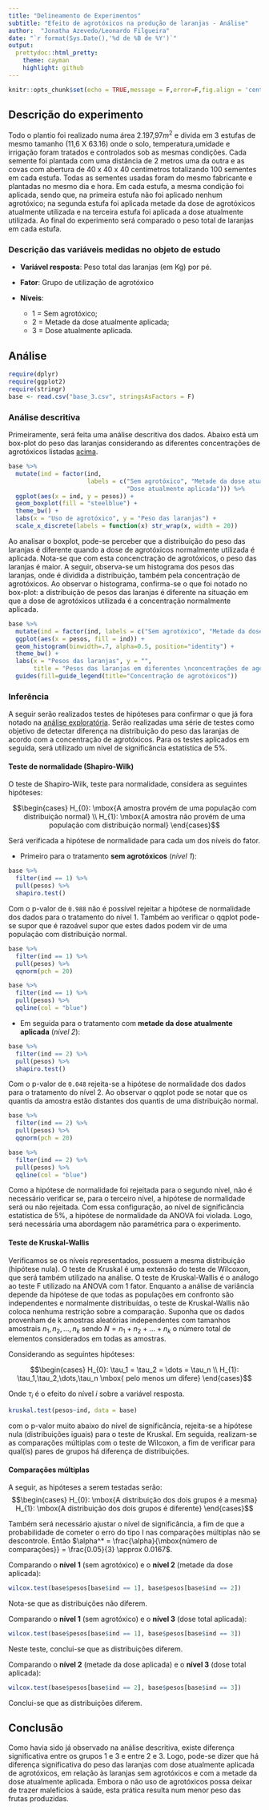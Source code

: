 ```yaml
---
title: "Delineamento de Experimentos"
subtitle: "Efeito de agrotóxicos na produção de laranjas - Análise"
author:  "Jonatha Azevedo/Leonardo Filgueira"
date: "`r format(Sys.Date(),'%d de %B de %Y')`"
output:
  prettydoc::html_pretty:
    theme: cayman
    highlight: github
---
```



```r
knitr::opts_chunk$set(echo = TRUE,message = F,error=F,fig.align = 'center')
```

## Descrição do experimento 

Todo o plantio foi realizado numa área 2.197,97$m^{2}$ e divida em 3 estufas de mesmo tamanho (11,6 X 63.16) onde o solo, temperatura,umidade e irrigação foram tratados e controlados sob as mesmas condições. Cada semente foi plantada com uma distância de 2 metros uma da outra e as covas com abertura de 40 x 40 x 40 centímetros totalizando 100 sementes em cada estufa. Todas as sementes usadas foram do mesmo fabricante e plantadas no mesmo dia e hora. Em cada estufa, a mesma condição foi aplicada, sendo que, na primeira estufa não foi aplicado nenhum agrotóxico; na segunda estufa foi aplicada metade da dose de agrotóxicos atualmente utilizada e na terceira estufa foi aplicada a dose atualmente utilizada. Ao final do experimento será comparado o peso total de laranjas em cada estufa.

### Descrição das variáveis medidas no objeto de estudo {#desc}

- **Variável resposta**: Peso total das laranjas (em Kg) por pé.

- **Fator**: Grupo de utilização de agrotóxico

- **Níveis**: 

    - 1 = Sem agrotóxico;
    - 2 = Metade da dose atualmente aplicada;
    - 3 = Dose atualmente aplicada.


## Análise

```r
require(dplyr)
require(ggplot2)
require(stringr)
base <- read.csv("base_3.csv", stringsAsFactors = F)

```

### Análise descritiva {#expl}

Primeiramente, será feita uma análise descritiva dos dados. Abaixo está um box-plot do peso das laranjas considerando as diferentes concentrações de agrotóxicos listadas [acima](#desc).

```r
base %>% 
  mutate(ind = factor(ind, 
                      labels = c("Sem agrotóxico", "Metade da dose atualmente aplicada",
                                 "Dose atualmente aplicada"))) %>% 
  ggplot(aes(x = ind, y = pesos)) + 
  geom_boxplot(fill = "steelblue") + 
  theme_bw() + 
  labs(x = "Uso de agrotóxico", y = "Peso das laranjas") + 
  scale_x_discrete(labels = function(x) str_wrap(x, width = 20))
```

Ao analisar o boxplot, pode-se perceber que a distribuição do peso das laranjas é diferente quando a dose de agrotóxicos normalmente utilizada é aplicada. Nota-se que com esta concenctração de agrotóxicos, o peso das laranjas é maior. A seguir, observa-se um histograma dos pesos das laranjas, onde é dividida a distribuição, também pela concentração de agrotóxicos. Ao observar o histograma, confirma-se o que foi notado no box-plot: a distribuição de pesos das laranjas é diferente na situação em que a dose de agrotóxicos utilizada é a concentração normalmente aplicada.

```r
base %>% 
  mutate(ind = factor(ind, labels = c("Sem agrotóxico", "Metade da dose atualmente aplicada", "Dose atualmente aplicada"))) %>% 
  ggplot(aes(x = pesos, fill = ind)) + 
  geom_histogram(binwidth=.7, alpha=0.5, position="identity") + 
  theme_bw() + 
  labs(x = "Pesos das laranjas", y = "",
       title = "Pesos das laranjas em diferentes \nconcentrações de agortóxicos") + 
  guides(fill=guide_legend(title="Concentração de agrotóxicos"))
```

### Inferência

A seguir serão realizados testes de hipóteses para confirmar o que já fora notado na [análise exploratória](#expl). Serão realizadas uma série de testes como objetivo de detectar diferença na distribuição do peso das laranjas de acordo com a concentração de agrotóxicos. Para os testes aplicados em seguida, será utilizado um nível de significância estatística de 5%.

#### Teste de normalidade (Shapiro-Wilk)

O teste de Shapiro-Wilk, teste para normalidade, considera as seguintes hipóteses: 

 $$\begin{cases}
 H_{0}: \mbox{A amostra provém de uma população com distribuição normal} \\ 
  H_{1}: \mbox{A amostra não provém de uma população com distribuição normal} 
\end{cases}$$

Será verificada a hipótese de normalidade para cada um dos níveis do fator.

- Primeiro para o tratamento **sem agrotóxicos** (*nível 1*): 

```r
base %>% 
  filter(ind == 1) %>% 
  pull(pesos) %>% 
  shapiro.test()
```

Com o p-valor de `0.988` não é possível rejeitar a hipótese de normalidade dos dados para o tratamento do nível 1. Também ao verificar o qqplot pode-se supor que é razoável supor que estes dados podem vir de uma população com distribuição normal.

```r
base %>% 
  filter(ind == 1) %>% 
  pull(pesos) %>% 
  qqnorm(pch = 20) 

base %>% 
  filter(ind == 1) %>% 
  pull(pesos) %>% 
  qqline(col = "blue")
```

- Em seguida para o tratamento com **metade da dose atualmente aplicada** (*nível 2*):

```r
base %>% 
  filter(ind == 2) %>% 
  pull(pesos) %>% 
  shapiro.test()
```

Com o p-valor de `0.048` rejeita-se a hipótese de normalidade dos dados para o tratamento do nível 2. Ao observar o qqplot pode se notar que os quantis da amostra estão distantes dos quantis de uma distribuição normal.

```r
base %>% 
  filter(ind == 2) %>% 
  pull(pesos) %>% 
  qqnorm(pch = 20) 

base %>% 
  filter(ind == 2) %>% 
  pull(pesos) %>% 
  qqline(col = "blue")
```

Como a hipótese de normalidade foi rejeitada para o segundo nível, não é necessário verificar se, para o terceiro nível, a hipótese de normalidade será ou não rejeitada. Com essa configuração, ao nível de significância estatística de 5%, a hipótese de normalidade da ANOVA foi violada. Logo, será necessária uma abordagem não paramétrica para o experimento.

#### Teste de Kruskal-Wallis

Verificamos se os níveis representados, possuem a mesma distribuição (hipótese nula). O teste de Kruskal é uma extensão do teste de Wilcoxon, que será também utilizado na análise. O teste de Kruskal-Wallis é o análogo ao teste F utilizado na ANOVA com 1 fator. Enquanto a análise de variância depende da hipótese de que todas as populações em confronto são independentes e normalmente distribuídas, o teste de Kruskal-Wallis não coloca nenhuma restrição sobre a comparação. Suponha que os dados provenham de k amostras aleatórias independentes com tamanhos amostrais $n_1, n_2, \dots, n_k$ sendo $N = n_1 + n_2 + \dots + n_k$ o número total de elementos considerados em todas as amostras.

Considerando as seguintes hipóteses:

$$\begin{cases}
 H_{0}: \tau_1 = \tau_2 = \dots = \tau_n \\ 
  H_{1}: \tau_1,\tau_2,\dots,\tau_n  \mbox{ pelo menos um difere} 
\end{cases}$$

Onde $\tau_i$ é o efeito do nível $i$ sobre a variável resposta.

```r
kruskal.test(pesos~ind, data = base)
```

com o p-valor muito abaixo do nível de significância, rejeita-se a hipótese nula (distribuições iguais) para o teste de Kruskal. Em seguida, realizam-se as comparações múltiplas com o teste de Wilcoxon, a fim de verificar para qual(is) pares de grupos há diferença de distribuições. 

#### Comparações múltiplas

A seguir, as hipóteses a serem testadas serão:
$$\begin{cases}
 H_{0}: \mbox{A distribuição dos dois grupos é a mesma}
  H_{1}: \mbox{A distribuição dos dois grupos é diferente} 
\end{cases}$$

Também será necessário ajustar o nível de significância, a fim de que a probabilidade de cometer o erro do tipo I nas comparações múltiplas não se descontrole. Então $\alpha^* = \frac{\alpha}{\mbox{número de comparações}} = \frac{0.05}{3} \approx 0.0167$.

Comparando o **nível 1** (sem agrotóxico)  e o **nível 2** (metade da dose aplicada):

```r
wilcox.test(base$pesos[base$ind == 1], base$pesos[base$ind == 2])
```

Nota-se que as distribuições não diferem.

Comparando o **nível 1** (sem agrotóxico)  e o **nível 3** (dose total aplicada):

```r
wilcox.test(base$pesos[base$ind == 1], base$pesos[base$ind == 3])
```

Neste teste, conclui-se que as distribuições diferem.


Comparando o **nível 2** (metade da dose aplicada)  e o **nível 3** (dose total aplicada):

```r
wilcox.test(base$pesos[base$ind == 2], base$pesos[base$ind == 3])
```

Conclui-se que as distribuições diferem.

## Conclusão


Como havia sido já observado na análise descritiva, existe diferença significativa entre os grupos 1 e 3 e entre 2 e 3. Logo, pode-se dizer que há diferença significativa do peso das laranjas com dose atualmente aplicada de agrotóxicos, em relação às laranjas sem agrotóxicos e com a metade da dose atualmente aplicada. Embora o não uso de agrotóxicos possa deixar de trazer malefícios à saúde, esta prática resulta num menor peso das frutas produzidas.
